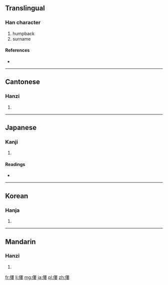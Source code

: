 {{also|偻}}
==Translingual==

===Han character===
{{Han char|rn=9|rad=人|as=11|sn=13|four=2524<sub>4</sub>|canj=人中中女 (OLLV)}}

# humpback
# surname

====References====
* {{Han ref|kx=0115.170|dkj=01045|dj=0246.050|hdz=10210.180|uh=50C2|ud=20674|bh=DCBC|bd=56508}}

----

==Cantonese==

===Hanzi===
{{yue-hanzi|jyut=|y=lau4|sim=偻}}

# {{defn|lang=yue|sort=人11}}

----

==Japanese==

===Kanji===
{{ja-kanji|grade=|rs=人11}}

# {{defn|lang=ja|sort=人11}}

====Readings====
* {{ja-readings|on=[[ろう]] (rō), [[る]] (ru)|kun=[[かがむ]] (kagamu)}}

----

==Korean==

===Hanja===
{{ko-hanja|hangeul=루|rv=ru|mr=ru}}

# {{defn|lang=ko|sort=人11}}

----

==Mandarin==

===Hanzi===
{{cmn-hanzi|sim=偻|pin=[[lǚ]] ([[lü3]])|wg=lü<sup>3</sup>}}

# {{defn|lang=cmn|sort=人11}}

[[fr:僂]]
[[li:僂]]
[[mg:僂]]
[[ja:僂]]
[[pl:僂]]
[[zh:僂]]